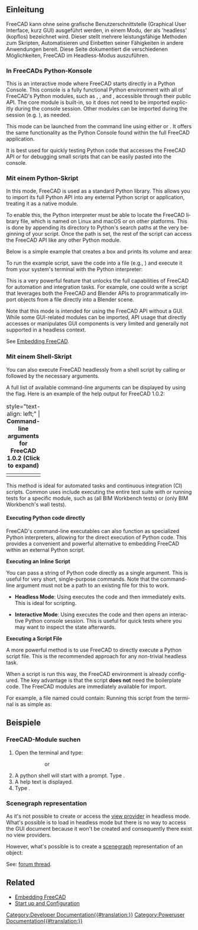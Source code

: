 <languages/>
{{TOCright}}

<span id="Introduction"></span>
==Einleitung==

FreeCAD kann ohne seine grafische Benutzerschnittstelle (Graphical User Interface, kurz GUI) ausgeführt werden, in einem Modu, der als 'headless' (kopflos) bezeichnet wird. Dieser stellt mehrere leistungsfähige Methoden zum Skripten, Automatisieren und Einbetten seiner Fähigkeiten in andere Anwendungen bereit. Diese Seite dokumentiert die verschiedenen Möglichkeiten, FreeCAD im Headless-Modus auszuführen.

<span id="Via_the_FreeCAD_Python_Console"></span>
===In FreeCADs Python-Konsole===

<div lang="en" dir="ltr" class="mw-content-ltr">
This is an interactive mode where FreeCAD starts directly in a Python Console. This console is a fully functional Python environment with all of FreeCAD's Python modules, such as {{incode|Part}}, {{incode|BIM}}, and {{incode|Draft}}, accessible through their public API. The core {{incode|FreeCAD}} module is built-in, so it does not need to be imported explicitly during the console session. Other modules can be imported during the session (e.g. {{incode|import Part}}), as needed.
</div>

<div lang="en" dir="ltr" class="mw-content-ltr">
This mode can be launched from the command line using either {{incode|FreeCAD -c}} or {{incode|FreeCADCmd}}. It offers the same functionality as the Python Console found within the full FreeCAD application.
</div>

<div lang="en" dir="ltr" class="mw-content-ltr">
It is best used for quickly testing Python code that accesses the FreeCAD API or for debugging small scripts that can be easily pasted into the console.
</div>

<span id="Via_Python_script"></span>
===Mit einem Python-Skript===

<div lang="en" dir="ltr" class="mw-content-ltr">
In this mode, FreeCAD is used as a standard Python library. This allows you to import its full Python API into any external Python script or application, treating it as a native module.
</div>

<div lang="en" dir="ltr" class="mw-content-ltr">
To enable this, the Python interpreter must be able to locate the FreeCAD library file, which is named {{incode|FreeCAD.so}} on Linux and macOS or {{incode|FreeCAD.pyd}} on other platforms. This is done by appending its directory to Python's search paths at the very beginning of your script. Once the path is set, the rest of the script can access the FreeCAD API like any other Python module.
</div>

<div lang="en" dir="ltr" class="mw-content-ltr">
Below is a simple example that creates a box and prints its volume and area:
</div>

{{Code|code=
# Set the path to your FreeCAD installation
# Example for Linux:
# FREECADPATH = '/usr/lib/freecad/lib'
# Example for macOS:
# FREECADPATH = '/Applications/FreeCAD.app/Contents/Resources/lib'
# Example for Windows:
FREECADPATH = 'C:\\Program Files\\FreeCAD\\bin'
import sys
sys.path.append(FREECADPATH)

# The rest of the script can now import and use the FreeCAD API
import FreeCAD
import Part

# Create a simple geometric shape
my_box = Part.makeBox(10, 20, 30)

# Access its properties
print(f"The volume of the box is: {my_box.Volume}")
print(f"The area of the box is: {my_box.Area}")
}}

To run the example script, save the code into a file (e.g., {{incode|run_box.py}}) and execute it from your system's terminal with the Python interpreter:
{{Code|lang=bash|code=
$ python run_box.py
The volume of the box is: 6000.0
The area of the box is: 2200.0
}}

<div lang="en" dir="ltr" class="mw-content-ltr">
This is a very powerful feature that unlocks the full capabilities of FreeCAD for automation and integration tasks. For example, one could write a script that leverages both the FreeCAD and Blender APIs to programmatically import objects from a {{incode|.FCStd}} file directly into a Blender scene.
</div>

<div lang="en" dir="ltr" class="mw-content-ltr">
Note that this mode is intended for using the FreeCAD API without a GUI. While some GUI-related modules can be imported, API usage that directly accesses or manipulates GUI components is very limited and generally not supported in a headless context.
</div>

<div lang="en" dir="ltr" class="mw-content-ltr">
See [[Embedding_FreeCAD|Embedding FreeCAD]].
</div>

<span id="Via_shell_script"></span>
===Mit einem Shell-Skript===

<div lang="en" dir="ltr" class="mw-content-ltr">
You can also execute FreeCAD headlessly from a shell script by calling {{incode|FreeCAD -c}} or {{incode|FreeCADCmd}} followed by the necessary arguments.
</div>

<div lang="en" dir="ltr" class="mw-content-ltr">
A full list of available command-line arguments can be displayed by using the {{incode|--help}} flag. Here is an example of the help output for FreeCAD 1.0.2:
</div>

{| class="wikitable mw-collapsible mw-collapsed" style="width:100%;"
|+ style="text-align: left;" | '''Command-line arguments for FreeCAD 1.0.2 (Click to expand)'''
|-
| {{Code|lang=bash|code=
$ FreeCAD -c --help
FreeCAD

For a detailed description see https://wiki.freecad.org/Start_up_and_Configuration

Usage: FreeCAD [options] File1 File2 ...

Allowed options:

Generic options:
  -v [ --version ]          Prints version string
  --verbose                 Prints verbose version string
  -h [ --help ]             Prints help message
  -c [ --console ]          Starts in console mode
  --response-file arg       Can be specified with '@name', too
  --dump-config             Dumps configuration
  --get-config arg          Prints the value of the requested configuration key
  --set-config arg          Sets the value of a configuration key
  --keep-deprecated-paths   If set then config files are kept on the old 
                            location

Configuration:
  -l [ --write-log ]        Writes FreeCAD.log to the user directory.
  --log-file arg            Unlike --write-log this allows logging to an 
                            arbitrary file
  -u [ --user-cfg ] arg     User config file to load/save user settings
  -s [ --system-cfg ] arg   System config file to load/save system settings
  -t [ --run-test ] arg     Run a given test case (use 0 (zero) to run all 
                            tests). If no argument is provided then return list
                            of all available tests.
  -r [ --run-open ] arg     Run a given test case (use 0 (zero) to run all 
                            tests). If no argument is provided then return list
                            of all available tests.  Keeps UI open after 
                            test(s) complete.
  -M [ --module-path ] arg  Additional module paths
  -E [ --macro-path ] arg   Additional macro paths
  -P [ --python-path ] arg  Additional python paths
  --disable-addon arg       Disable a given addon.
  --single-instance         Allow to run a single instance of the application
  --safe-mode               Force enable safe mode
  --pass arg                Ignores the following arguments and pass them 
                            through to be used by a script
}}
|}

<div lang="en" dir="ltr" class="mw-content-ltr">
This method is ideal for automated tasks and continuous integration (CI) scripts. Common uses include executing the entire test suite with {{incode|FreeCADCmd -t 0}} or running tests for a specific module, such as {{incode|FreeCADCmd -t TestArch}} (all BIM Workbench tests) or {{incode|FreeCADCmd -t TestArch.TestWall}} (only BIM Workbench's wall tests).
</div>

<div lang="en" dir="ltr" class="mw-content-ltr">
==== Executing Python code directly ====
</div>

<div lang="en" dir="ltr" class="mw-content-ltr">
FreeCAD's command-line executables can also function as specialized Python interpreters, allowing for the direct execution of Python code. This provides a convenient and powerful alternative to embedding FreeCAD within an external Python script.
</div>

<div lang="en" dir="ltr" class="mw-content-ltr">
'''Executing an Inline Script'''
</div>

<div lang="en" dir="ltr" class="mw-content-ltr">
You can pass a string of Python code directly as a single argument. This is useful for very short, single-purpose commands. Note that the command-line argument must not be a path to an existing file for this to work.
</div>

<div lang="en" dir="ltr" class="mw-content-ltr">
* '''Headless Mode''': Using {{incode|FreeCADCmd}} executes the code and then immediately exits. This is ideal for scripting.
{{Code|lang=bash|code=
$ FreeCADCmd "import Part; print(Part.makeBox(10,5,15).Volume)"
}}
* '''Interactive Mode''': Using {{incode|FreeCAD -c}} executes the code and then opens an interactive Python console session. This is useful for quick tests where you may want to inspect the state afterwards.
{{Code|lang=bash|code=
$ FreeCAD -c "import Part; my_box = Part.makeBox(10,5,15)"
}}
</div>

<div lang="en" dir="ltr" class="mw-content-ltr">
'''Executing a Script File'''
</div>

<div lang="en" dir="ltr" class="mw-content-ltr">
A more powerful method is to use FreeCAD to directly execute a Python script file. This is the recommended approach for any non-trivial headless task.
</div>

<div lang="en" dir="ltr" class="mw-content-ltr">
{{Code|lang=bash|code=
$ FreeCADCmd /path/to/my_script.py
}}
</div>

<div lang="en" dir="ltr" class="mw-content-ltr">
When a script is run this way, the FreeCAD environment is already configured. The key advantage is that the script '''does not''' need the {{incode|sys.path.append()}} boilerplate code. The FreeCAD modules are immediately available for import.
</div>

<div lang="en" dir="ltr" class="mw-content-ltr">
For example, a file named {{incode|create_box.py}} could contain:
{{Code|lang=python|code=
import Part
# The FreeCAD module is already available, but it can be imported explicitly
import FreeCAD
</div>

<div lang="en" dir="ltr" class="mw-content-ltr">
# Create a new document and add a box to it
doc = FreeCAD.newDocument()
box_obj = doc.addObject("Part::Box", "MyBox")
doc.recompute()
</div>

<div lang="en" dir="ltr" class="mw-content-ltr">
# Export the part to a STEP file
Part.export([box_obj], "my_box_model.step")
</div>

<div lang="en" dir="ltr" class="mw-content-ltr">
print("Box created and exported successfully to my_box_model.step")
}}
Running this script from the terminal is as simple as:
{{Code|lang=bash|code=
$ FreeCADCmd create_box.py
Box created and exported successfully to my_box_model.step
}}
</div>

<span id="Examples"></span>
==Beispiele==

<span id="Searching_FreeCAD_modules"></span>
===FreeCAD-Module suchen===

<div lang="en" dir="ltr" class="mw-content-ltr">
# Open the terminal and type:
#:{{incode|$ /path/to/FreeCAD -c}}
#::or
#:{{incode|$ /path/to/FreeCADCmd}}
# A python shell will start with a prompt. Type {{incode|help()}}.
# A help text is displayed.
# Type {{incode|modules freecad}}.
</div>

<div lang="en" dir="ltr" class="mw-content-ltr">
=== Scenegraph representation ===
</div>

<div lang="en" dir="ltr" class="mw-content-ltr">
As it's not possible to create or access the [[Viewprovider|view provider]] in headless mode. What's possible is to load {{incode|FreeCADGui}} in headless mode but there is no way to access the GUI document because it won't be created and consequently there exist no view providers.
</div>

<div lang="en" dir="ltr" class="mw-content-ltr">
However, what's possible is to create a [[Scenegraph|scenegraph]] representation of an object:
</div>

{{Code|lang=python|code=
import FreeCADGui as Gui
from pivy import coin

Gui.setupWithoutGUI()
doc = App.newDocument()
obj = doc.addObject("Part::Box","Box")
doc.recompute()
view = Gui.subgraphFromObject(obj)
}}

<div lang="en" dir="ltr" class="mw-content-ltr">
See: [https://forum.freecad.org/viewtopic.php?f=10&t=55794&p=481586#p481586 forum thread].
</div>

<div lang="en" dir="ltr" class="mw-content-ltr">
== Related ==
</div>

<div lang="en" dir="ltr" class="mw-content-ltr">
* [[Embedding_FreeCAD#Using_FreeCAD_without_GUI|Embedding FreeCAD]]
* [[Start_up_and_Configuration#Running_FreeCAD_without_GUI_(headless)|Start up and Configuration]]
</div>


[[Category:Developer Documentation{{#translation:}}]]
[[Category:Poweruser Documentation{{#translation:}}]]